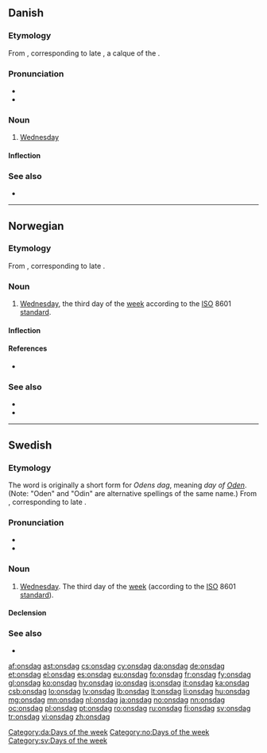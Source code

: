 ==Danish==
{{wikipedia|lang=da}}

===Etymology===
From {{etyl|non|da}} {{term|óðinsdagr|lang=non}}, corresponding to late {{etyl|gem-pro|da}} {{m|gem-pro|*Wōdanas dagaz}}, a calque of the {{etyl|la|-}} {{term|dies Mercurii||Wednesday|lang=la}}.

===Pronunciation===
* {{IPA|/ɔnsda/|lang=da}}
* {{rhymes|a|lang=da}}

===Noun===
{{da-noun|en|e}}

# [[Wednesday]]

====Inflection====
{{da-noun-infl|en|e}}

===See also===
* {{list:days of the week/da}}

[[Category:da:Days of the week]]

----

==Norwegian==

===Etymology===
From {{etyl|non|no}} {{term|óðinsdagr||Odin's day|lang=non}}, corresponding to late {{etyl|gem-pro|non}} {{m|gem-pro|*Wōdanas dagaz}}.

===Noun===
{{head|no|noun}}

# [[Wednesday]], the third day of the [[week]] according to the [[ISO]] 8601 [[standard]].

====Inflection====
{{no-noun-infl|nb-class=m1|nn-class=m1}}

====References====
* {{R:Dokumentasjonsprosjektet}}

===See also===
* {{list:days of the week/nb}}
* {{list:days of the week/nn}}

[[Category:no:Days of the week]]

----

==Swedish==

===Etymology===
The word is originally a short form for ''Odens dag'', meaning ''day of [[w:Odin|Oden]]''. (Note: "Oden" and "Odin" are alternative spellings of the same name.) From {{etyl|non|sv}} {{term|óðinsdagr||Odin's day|lang=non}}, corresponding to late {{etyl|gem-pro|sv}} {{m|gem-pro|*Wōdanas dagaz}}.

===Pronunciation===
* {{IPA|/ˈʊnsdɑːɡ/|/ˈʊnsda/|lang=sv}}
* {{audio|Sv-onsdag.ogg|audio|lang=sv}}

===Noun===
{{sv-noun|c}}

# [[Wednesday]]. The third day of the [[week]] (according to the [[ISO]] 8601 [[standard]]).

====Declension====
{{sv-noun-reg-ar}}

===See also===
* {{list:days of the week/sv}}

[[Category:sv:Days of the week]]

[[af:onsdag]]
[[ast:onsdag]]
[[cs:onsdag]]
[[cy:onsdag]]
[[da:onsdag]]
[[de:onsdag]]
[[et:onsdag]]
[[el:onsdag]]
[[es:onsdag]]
[[eu:onsdag]]
[[fo:onsdag]]
[[fr:onsdag]]
[[fy:onsdag]]
[[gl:onsdag]]
[[ko:onsdag]]
[[hy:onsdag]]
[[io:onsdag]]
[[is:onsdag]]
[[it:onsdag]]
[[ka:onsdag]]
[[csb:onsdag]]
[[lo:onsdag]]
[[lv:onsdag]]
[[lb:onsdag]]
[[lt:onsdag]]
[[li:onsdag]]
[[hu:onsdag]]
[[mg:onsdag]]
[[mn:onsdag]]
[[nl:onsdag]]
[[ja:onsdag]]
[[no:onsdag]]
[[nn:onsdag]]
[[oc:onsdag]]
[[pl:onsdag]]
[[pt:onsdag]]
[[ro:onsdag]]
[[ru:onsdag]]
[[fi:onsdag]]
[[sv:onsdag]]
[[tr:onsdag]]
[[vi:onsdag]]
[[zh:onsdag]]